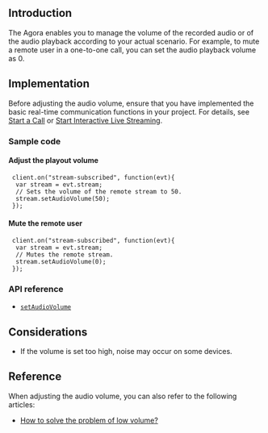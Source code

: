 <PlatformWrapper platform="web">

## Introduction
The Agora <Vg k="VSDK" /> enables you to manage the volume of the recorded audio or of the audio playback according to your actual scenario. For example, to mute a remote user in a one-to-one call, you can set the audio playback volume as 0.

## Implementation
Before adjusting the audio volume, ensure that you have implemented the basic real-time communication functions in your project. For details, see [Start a Call](/3.x/video-calling/quickstart-guide/get-started-sdk) or [Start Interactive Live Streaming](/en/3.x/interactive-live-streaming/quickstart-guide/start-video-streaming).

### Sample code

#### Adjust the playout volume

```
 client.on("stream-subscribed", function(evt){
  var stream = evt.stream;
  // Sets the volume of the remote stream to 50.
  stream.setAudioVolume(50);
 });
```

#### Mute the remote user

```
 client.on("stream-subscribed", function(evt){
  var stream = evt.stream;
  // Mutes the remote stream.
  stream.setAudioVolume(0);
 });
```

### API reference

- [`setAudioVolume`](https://api-ref.agora.io/en/video-sdk/web/3.x/interfaces/agorartc.stream.html#setaudiovolume)

## Considerations

- If the volume is set too high, noise may occur on some devices.

## Reference

When adjusting the audio volume, you can also refer to the following articles:

- [How to solve the problem of low volume?](https://docs.agora.io/en/help/quality-issues/audio_low)

</PlatformWrapper>
